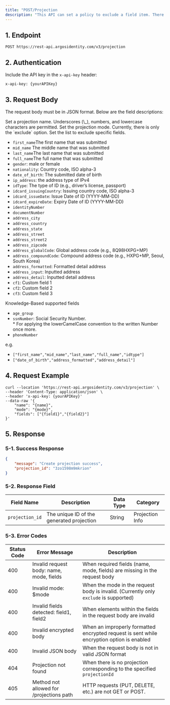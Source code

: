```yaml
---
title: "POST/Projection                                                                                                                                                                                                                                                                                                                                                                                                                                                                                                                                                                                                                                                                                                                                                                                                                                                                                                                                                                                                                                                                                                                                                                                                                                                                                                                                                           "
description: "This API can set a policy to exclude a field item. There is a maximum of 10 projections."
---
```


## 1. Endpoint

```text POST/Projection
POST https://rest-api.argosidentity.com/v3/projection
```

## 2. Authentication

Include the API key in the `x-api-key` header:

```text x-api-key
x-api-key: {yourAPIKey}
```

## 3. Request Body

The request body must be in JSON format. Below are the field descriptions:

<ResponseField name="name" type="string" required>
  Set a projection name. Underscores (\_), numbers, and lowercase characters are permitted.
</ResponseField>

<ResponseField name="mode" type="string" required>
  Set the projection mode. Currently, there is only the `exclude` option.
</ResponseField>

<ResponseField name="fields" type="array" required>
  Set the list to exclude specific fields.

  - `first_name`The first name that was submitted
  - `mid_name` The middle name that was submitted
  - `last_name`The last name that was submitted
  - `full_name`The full name that was submitted
  - `gender`: male or female
  - `nationality`: Country code, ISO alpha-3
  - `date_of_birth`: The submitted date of birth
  - `ip_address`: the address type of IPv4
  - `idType`: The type of ID (e.g., driver’s license, passport)
  - `idcard_issuingCountry`: Issuing country code, ISO alpha-3
  - `idcard_issueDate`: Issue Date of ID (YYYY-MM-DD)
  - `idcard_expireDate`: Expiry Date of ID (YYYY-MM-DD)
  - `identityNumber`
  - `documentNumber`
  - `address_city`
  - `address_country`
  - `address_state`
  - `address_street`
  - `address_street2`
  - `address_zipcode`
  - `address_globalCode`: Global address code (e.g., 8Q98HXPG\+MP)
  - `address_compoundCode`: Compound address code (e.g., HXPG\+MP, Seoul, South Korea)
  - `address_formatted`: Formatted detail address
  - `address_input`: Inputted address
  - `address_detail`: Inputted detail address
  - `cf1`: Custom field 1
  - `cf2`: Custom field 2
  - `cf3`: Custom field 3

  Knowledge-Based supported fields

  - `age_group`
  - `ssnNumber`: Social Security Number.\
    \* For applying the lowerCamelCase convention to the written Number once more.
  - `phoneNumber`

  e.g.

  - `["first_name","mid_name","last_name","full_name","idtype"]`
  - `["date_of_birth","address_formatted","address_detail"]`
</ResponseField>

## 4. Request Example

```curl POST/Projection
curl --location 'https://rest-api.argosidentity.com/v3/projection' \
--header 'Content-Type: application/json' \
--header 'x-api-key: {yourAPIKey}'
--data-raw '{
	"name": "{name}",
	"mode": "{mode}",
	"fields": ["{field1}","{field2}"]
}'
```

## 5. Response

### 5-1. Success Response

<CodeGroup>

```json result-post-projection.json
{
    "message": "Create projection success",
    "projection_id": "3zo1598m9mkrion"
}
```

</CodeGroup>

### 5-2. Response Field

| Field Name      | Description                               | Data Type | Category        |
| --------------- | ----------------------------------------- | --------- | --------------- |
| `projection_id` | The unique ID of the generated projection | String    | Projection Info |

### 5-3. Error Codes

| Status Code | Error Message                            | Description                                                                               |
| ----------- | ---------------------------------------- | ----------------------------------------------------------------------------------------- |
| 400         | Invalid request body: name, mode, fields | When required fields (name, mode, fields) are missing in the request body                 |
| 400         | Invalid mode: \$mode                     | When the mode in the request body is invalid. (Currently only `exclude` is supported)     |
| 400         | Invalid fields detected: field1, field2  | When elements within the fields in the request body are invalid                           |
| 400         | Invalid encrypted body                   | When an improperly formatted encrypted request is sent while encryption option is enabled |
| 400         | Invalid JSON body                        | When the request body is not in valid JSON format                                         |
| 404         | Projection not found                     | When there is no projection corresponding to the specified `projectionId`                 |
| 405         | Method not allowed for /projections path | HTTP requests (PUT, DELETE, etc.) are not GET or POST.                                    |